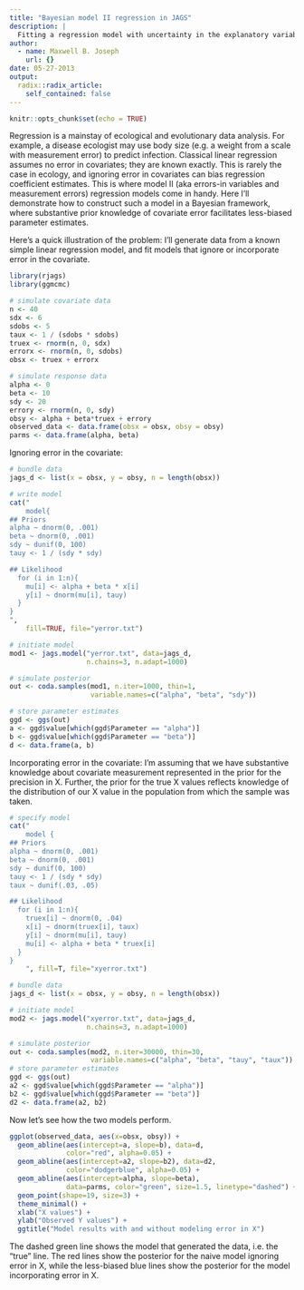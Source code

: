 ```yaml
---
title: "Bayesian model II regression in JAGS"
description: |
  Fitting a regression model with uncertainty in the explanatory variable.
author:
  - name: Maxwell B. Joseph
    url: {}
date: 05-27-2013
output:
  radix::radix_article:
    self_contained: false
---
```


```r
knitr::opts_chunk$set(echo = TRUE)
```

Regression is a mainstay of ecological and evolutionary data analysis. For 
example, a disease ecologist may use body size (e.g. a weight from a scale with
measurement error) to predict infection. Classical linear regression assumes no 
error in covariates; they are known exactly. This is rarely the case in ecology, 
and ignoring error in covariates can bias regression coefficient estimates. This 
is where model II (aka errors-in variables and measurement errors) regression 
models come in handy. Here I'll demonstrate how to construct such a model in a 
Bayesian framework, where substantive prior knowledge of covariate error 
facilitates less-biased parameter estimates.

Here's a quick illustration of the problem: I'll generate data from a known 
simple linear regression model, and fit models that ignore or incorporate error
in the covariate.

```r
library(rjags)
library(ggmcmc)

# simulate covariate data
n <- 40
sdx <- 6
sdobs <- 5
taux <- 1 / (sdobs * sdobs)
truex <- rnorm(n, 0, sdx)
errorx <- rnorm(n, 0, sdobs)
obsx <- truex + errorx

# simulate response data
alpha <- 0
beta <- 10
sdy <- 20
errory <- rnorm(n, 0, sdy)
obsy <- alpha + beta*truex + errory
observed_data <- data.frame(obsx = obsx, obsy = obsy)
parms <- data.frame(alpha, beta)
```

Ignoring error in the covariate:

```r
# bundle data
jags_d <- list(x = obsx, y = obsy, n = length(obsx))

# write model
cat("
    model{
## Priors
alpha ~ dnorm(0, .001)
beta ~ dnorm(0, .001)
sdy ~ dunif(0, 100)
tauy <- 1 / (sdy * sdy)

## Likelihood
  for (i in 1:n){
    mu[i] <- alpha + beta * x[i]
    y[i] ~ dnorm(mu[i], tauy)
  }
}
",
    fill=TRUE, file="yerror.txt")

# initiate model
mod1 <- jags.model("yerror.txt", data=jags_d,
                   n.chains=3, n.adapt=1000)

# simulate posterior
out <- coda.samples(mod1, n.iter=1000, thin=1,
                    variable.names=c("alpha", "beta", "sdy"))

# store parameter estimates
ggd <- ggs(out)
a <- ggd$value[which(ggd$Parameter == "alpha")]
b <- ggd$value[which(ggd$Parameter == "beta")]
d <- data.frame(a, b)
```

Incorporating error in the covariate: I'm assuming that we have substantive 
knowledge about covariate measurement represented in the prior for the precision 
in X. Further, the prior for the true X values reflects  knowledge of the 
distribution of our X value in the population from which the sample was taken.

```r
# specify model
cat("
    model {
## Priors
alpha ~ dnorm(0, .001)
beta ~ dnorm(0, .001)
sdy ~ dunif(0, 100)
tauy <- 1 / (sdy * sdy)
taux ~ dunif(.03, .05)

## Likelihood
  for (i in 1:n){
    truex[i] ~ dnorm(0, .04)
    x[i] ~ dnorm(truex[i], taux)
    y[i] ~ dnorm(mu[i], tauy)
    mu[i] <- alpha + beta * truex[i]
  }
}
    ", fill=T, file="xyerror.txt")

# bundle data
jags_d <- list(x = obsx, y = obsy, n = length(obsx))

# initiate model
mod2 <- jags.model("xyerror.txt", data=jags_d,
                   n.chains=3, n.adapt=1000)

# simulate posterior
out <- coda.samples(mod2, n.iter=30000, thin=30,
                    variable.names=c("alpha", "beta", "tauy", "taux"))
# store parameter estimates
ggd <- ggs(out)
a2 <- ggd$value[which(ggd$Parameter == "alpha")]
b2 <- ggd$value[which(ggd$Parameter == "beta")]
d2 <- data.frame(a2, b2)
```

Now let's see how the two models perform.

```r
ggplot(observed_data, aes(x=obsx, obsy)) +
  geom_abline(aes(intercept=a, slope=b), data=d, 
              color="red", alpha=0.05) +
  geom_abline(aes(intercept=a2, slope=b2), data=d2, 
              color="dodgerblue", alpha=0.05) +
  geom_abline(aes(intercept=alpha, slope=beta),
              data=parms, color="green", size=1.5, linetype="dashed") +
  geom_point(shape=19, size=3) +
  theme_minimal() +
  xlab("X values") + 
  ylab("Observed Y values") +
  ggtitle("Model results with and without modeling error in X")
```

The dashed green line shows the model that generated the data, i.e. the "true" 
line. The red lines show the posterior for the naive model ignoring error in X, 
while the less-biased blue lines show the posterior for the model incorporating 
error in X.
